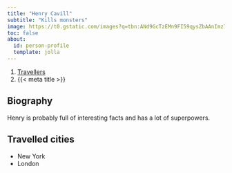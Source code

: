 ```yaml
---
title: "Henry Cavill"
subtitle: "Kills monsters"
image: https://t0.gstatic.com/images?q=tbn:ANd9GcTzEMn9FI59qysZbAAnImz7GVhhx2Z2rd7xdyB5FXSnDh3YtbIa
toc: false
about:
  id: person-profile
  template: jolla
---
```


```{=html}
<nav aria-label="breadcrumb">
  <ol class="breadcrumb">
    <li class="breadcrumb-item"><a href="../../travellers.html">Travellers</a></li>
    <li class="breadcrumb-item active" aria-current="page">{{< meta title >}}</li>
  </ol>
</nav>
```

:::{#person-profile}
:::

## Biography

Henry is probably full of interesting facts and has a lot of superpowers. 

## Travelled cities

- New York
- London 
